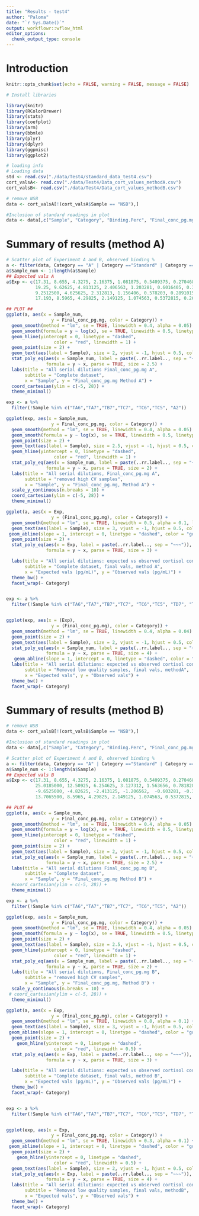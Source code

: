 ```yaml
---
title: "Results - test4"
author: "Paloma"
date: "`r Sys.Date()`"
output: workflowr::wflow_html
editor_options:
  chunk_output_type: console
---
```

# Introduction

```r
knitr::opts_chunk$set(echo = FALSE, warning = FALSE, message = FALSE)
```

```r
# Install libraries

library(knitr)
library(RColorBrewer)
library(stats)
library(coefplot)
library(arm)
library(bbmle)
library(plyr)
library(dplyr)
library(ggpmisc)
library(ggplot2)
```

```r
# loading info
# Loading data
std <- read.csv("./data/Test4/standard_data_test4.csv")
cort_valsA<- read.csv("./data/Test4/Data_cort_values_methodA.csv")
cort_valsB<- read.csv("./data/Test4/Data_cort_values_methodB.csv")
```

```r
# remove NSB
data <- cort_valsA[!(cort_valsA$Sample == "NSB"),]

#Inclusion of standard readings in plot
data <- data[,c("Sample", "Category", "Binding.Perc", "Final_conc_pg.mg", "Weight_mg", "Buffer_ml", "Spike", "Failed_samples")]
```

# Summary of results (method A)

```r
# Scatter plot of Experiment A and B, observed binding % 
a <- filter(data, Category == "A" | Category =="Standard" | Category == "B" | Category == "C" | Category == "D", !is.na(Final_conc_pg.mg)) 
a$Sample_num <- 1:length(a$Sample)
## Expected vals A
a$Exp <- c(17.31, 8.655, 4.3275, 2.16375, 1.081875, 0.5409375, 0.2704687,
           19.25, 9.62625, 4.813125, 2.406563, 1.203281, 0.6016405, 0.3008203,
           9.2512500, 4.625625, 2.312813, 1.156406, 0.578203, 0.2891015, 0.1445508,
           17.193, 8.5965, 4.29825, 2.149125, 1.074563, 0.5372815, 0.2686407)

## PLOT ## 
ggplot(a, aes(x = Sample_num, 
                 y = Final_conc_pg.mg, color = Category)) +
  geom_smooth(method = "lm", se = TRUE, linewidth = 0.4, alpha = 0.05) +
  geom_smooth(formula = y ~ log(x), se = TRUE, linewidth = 0.5, linetype = 2, alpha = 0.1) +
  geom_hline(yintercept = 0, linetype = "dashed", 
                  color = "red", linewidth = 1) + 
  geom_point(size = 2) +
  geom_text(aes(label = Sample), size = 2, vjust = -1, hjust = 0.5, color = "gray30") +
  stat_poly_eq(aes(x = Sample_num, label = paste(..rr.label.., sep = "~")),
               formula = y ~ x, parse = TRUE, size = 2.5) +
  labs(title = "All serial dilutions Final_conc_pg.mg A",
       subtitle = "Complete dataset",
       x = "Sample", y = "Final_conc_pg.mg Method A") +
  coord_cartesian(ylim = c(-5, 28)) +
  theme_minimal() 

exp <- a %>%
  filter(!Sample %in% c("TA6","TA7","TB7","TC7", "TC6","TC5", "A2"))

ggplot(exp, aes(x = Sample_num, 
                 y = Final_conc_pg.mg, color = Category)) +
  geom_smooth(method = "lm", se = TRUE, linewidth = 0.4, alpha = 0.05) +
  geom_smooth(formula = y ~ log(x), se = TRUE, linewidth = 0.5, linetype = 2, alpha = 0.1) +
  geom_point(size = 2) +
  geom_text(aes(label = Sample), size = 2.5, vjust = -1, hjust = 0.5, color = "gray30") +
  geom_hline(yintercept = 0, linetype = "dashed", 
                  color = "red", linewidth = 1) + 
  stat_poly_eq(aes(x = Sample_num, label = paste(..rr.label.., sep = "~")),
               formula = y ~ x, parse = TRUE, size = 2) +
  labs(title = "All serial dilutions, Final_conc_pg.mg A",
       subtitle = "removed high CV samples",
       x = "Sample", y = "Final_conc_pg.mg, Method A") +
  scale_y_continuous(n.breaks = 10) + 
  coord_cartesian(ylim = c(-5, 28)) +
  theme_minimal() 

```

```r
ggplot(a, aes(x = Exp, 
                 y = (Final_conc_pg.mg), color = Category)) +
  geom_smooth(method = "lm", se = TRUE, linewidth = 0.5, alpha = 0.1, linetype = 5) +
  geom_text(aes(label = Sample), size = 3, vjust = -1, hjust = 0.5, color = "gray70") +
 geom_abline(slope = 1, intercept = 0, linetype = "dashed", color = "gold") +
  geom_point(size = 2) +
  stat_poly_eq(aes(x = Exp, label = paste(..rr.label.., sep = "~~~")),
               formula = y ~ x, parse = TRUE, size = 3) +

  labs(title = "All serial dilutions: expected vs observed cortisol concentrations",
       subtitle = "Complete dataset, final vals, method A",
       x = "Expected vals (pg/mL)", y = "Observed vals (pg/mL)") +
  theme_bw() + 
  facet_wrap(~ Category)


exp <- a %>%
  filter(!Sample %in% c("TA6","TA7","TB7","TC7", "TC6","TC5", "TD7", "TD6"))


ggplot(exp, aes(x = (Exp), 
                 y = (Final_conc_pg.mg), color = Category)) +
  geom_smooth(method = "lm", se = TRUE, linewidth = 0.4, alpha = 0.04) +
  geom_point(size = 2) +
  geom_text(aes(label = Sample), size = 2, vjust = -1, hjust = 0.5, color = "gray50") +
  stat_poly_eq(aes(x = Sample_num, label = paste(..rr.label.., sep = "~~~")),
               formula = y ~ x, parse = TRUE, size = 4) +
   geom_abline(slope = 1, intercept = 0, linetype = "dashed", color = "gray") +
  labs(title = "All serial dilutions: expected vs observed cortisol concentrations",
       subtitle = "Removed low quality samples, final vals, methodA",
       x = "Expected vals", y = "Observed vals") +
  theme_bw() + 
  facet_wrap(~ Category)
``` 


# Summary of results (method B)

```r
# remove NSB
data <- cort_valsB[!(cort_valsB$Sample == "NSB"),]

#Inclusion of standard readings in plot
data <- data[,c("Sample", "Category", "Binding.Perc", "Final_conc_pg.mg", "Weight_mg", "Buffer_ml", "Spike", "Failed_samples")]
```

```r
# Scatter plot of Experiment A and B, observed binding % 
a <- filter(data, Category == "A" | Category =="Standard" | Category == "B" | Category == "C" | Category == "D", !is.na(Final_conc_pg.mg)) 
a$Sample_num <- 1:length(a$Sample)
## Expected vals B
a$Exp <- c(17.31, 8.655, 4.3275, 2.16375, 1.081875, 0.5409375, 0.2704687,
           25.0185000, 12.50925, 6.254625, 3.127312, 1.563656, 0.781828, 0.390914,
           -9.6525000, -4.82625, -2.413125, -1.206562,  -0.603281, -0.3016405,  -0.1508202,
           13.7065500, 8.5965, 4.29825, 2.149125, 1.074563, 0.5372815, 0.2686407)

## PLOT ## 
ggplot(a, aes(x = Sample_num, 
                 y = Final_conc_pg.mg, color = Category)) +
  geom_smooth(method = "lm", se = TRUE, linewidth = 0.4, alpha = 0.05) +
  geom_smooth(formula = y ~ log(x), se = TRUE, linewidth = 0.5, linetype = 2, alpha = 0.1) +
  geom_hline(yintercept = 0, linetype = "dashed", 
                  color = "red", linewidth = 1) + 
  geom_point(size = 2) +
  geom_text(aes(label = Sample), size = 2, vjust = -1, hjust = 0.5, color = "gray30") +
  stat_poly_eq(aes(x = Sample_num, label = paste(..rr.label.., sep = "~")),
               formula = y ~ x, parse = TRUE, size = 2.5) +
  labs(title = "All serial dilutions Final_conc_pg.mg B",
       subtitle = "Complete dataset",
       x = "Sample", y = "Final_conc_pg.mg Method B") +
  #coord_cartesian(ylim = c(-5, 28)) +
  theme_minimal() 

exp <- a %>%
  filter(!Sample %in% c("TA6","TA7","TB7","TC7", "TC6","TC5", "A2"))

ggplot(exp, aes(x = Sample_num, 
                 y = Final_conc_pg.mg, color = Category)) +
  geom_smooth(method = "lm", se = TRUE, linewidth = 0.4, alpha = 0.05) +
  geom_smooth(formula = y ~ log(x), se = TRUE, linewidth = 0.5, linetype = 2, alpha = 0.1) +
  geom_point(size = 2) +
  geom_text(aes(label = Sample), size = 2.5, vjust = -1, hjust = 0.5, color = "gray30") +
  geom_hline(yintercept = 0, linetype = "dashed", 
                  color = "red", linewidth = 1) + 
  stat_poly_eq(aes(x = Sample_num, label = paste(..rr.label.., sep = "~")),
               formula = y ~ x, parse = TRUE, size = 2) +
  labs(title = "All serial dilutions, Final_conc_pg.mg B",
       subtitle = "removed high CV samples",
       x = "Sample", y = "Final_conc_pg.mg, Method B") +
  scale_y_continuous(n.breaks = 10) + 
 # coord_cartesian(ylim = c(-5, 28)) +
  theme_minimal() 

```

```r
ggplot(a, aes(x = Exp, 
                 y = (Final_conc_pg.mg), color = Category)) +
  geom_smooth(method = "lm", se = TRUE, linewidth = 0.8, alpha = 0.1) +
  geom_text(aes(label = Sample), size = 3, vjust = -1, hjust = 0.5, color = "gray70") +
 geom_abline(slope = 1, intercept = 0, linetype = "dashed", color = "gold") +
  geom_point(size = 2) +
    geom_hline(yintercept = 0, linetype = "dashed", 
                  color = "red", linewidth = 0.5) + 
  stat_poly_eq(aes(x = Exp, label = paste(..rr.label.., sep = "~~~")),
               formula = y ~ x, parse = TRUE, size = 3) +

  labs(title = "All serial dilutions: expected vs observed cortisol concentrations",
       subtitle = "Complete dataset, final vals, method B",
       x = "Expected vals (pg/mL)", y = "Observed vals (pg/mL)") +
  theme_bw() + 
  facet_wrap(~ Category)


exp <- a %>%
  filter(!Sample %in% c("TA6","TA7","TB7","TC7", "TC6","TC5", "TD7", "TD6"))


ggplot(exp, aes(x = Exp, 
                 y = Final_conc_pg.mg, color = Category)) +
  geom_smooth(method = "lm", se = TRUE, linewidth = 0.3, alpha = 0.1) +
 geom_abline(slope = 1, intercept = 0, linetype = "dashed", color = "gold") +
  geom_point(size = 2) +
    geom_hline(yintercept = 0, linetype = "dashed", 
                  color = "red", linewidth = 0.5) + 
  geom_text(aes(label = Sample), size = 2, vjust = -1, hjust = 0.5, color = "gray50") +
  stat_poly_eq(aes(x = Exp, label = paste(..rr.label.., sep = "~~~")),
               formula = y ~ x, parse = TRUE, size = 4) +
  labs(title = "All serial dilutions: expected vs observed cortisol concentrations",
       subtitle = "Removed low quality samples, final vals, methodB",
       x = "Expected vals", y = "Observed vals") +
  theme_bw() + 
  facet_wrap(~ Category)

``` 

